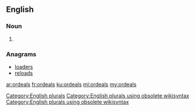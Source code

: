 ==English==

===Noun===
{{head|en}}

# {{plural of|ordeal}}

===Anagrams===
* [[loaders#English|loaders]]
* [[reloads#English|reloads]]

[[Category:English plurals]][[Category:English plurals using obsolete wikisyntax]][[Category:English plurals using obsolete wikisyntax]]

[[ar:ordeals]]
[[fr:ordeals]]
[[ku:ordeals]]
[[ml:ordeals]]
[[my:ordeals]]